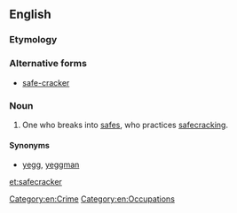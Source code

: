 ==English==

===Etymology===
{{compound|safe|cracker}}

===Alternative forms===
* [[safe-cracker]]

===Noun===
{{en-noun}}

# One who breaks into [[safe]]s, who practices [[safecracking]].

====Synonyms====
* [[yegg]], [[yeggman]]

[[Category:en:Crime]]
[[Category:en:Occupations]]

[[et:safecracker]]